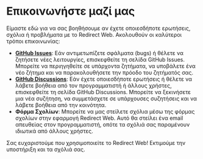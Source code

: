 # Επικοινωνήστε μαζί μας

Είμαστε εδώ για να σας βοηθήσουμε αν έχετε οποιεσδήποτε ερωτήσεις, σχόλια ή προβλήματα με το Redirect Web. Ακολουθούν οι καλύτεροι τρόποι επικοινωνίας:

- **[GitHub Issues](https://github.com/mshibanami/RedirectWeb/issues)**: Εάν αντιμετωπίζετε σφάλματα (bugs) ή θέλετε να ζητήσετε νέες λειτουργίες, επισκεφθείτε τη σελίδα GitHub Issues. Μπορείτε να περιηγηθείτε σε υπάρχοντα ζητήματα, να υποβάλετε ένα νέο ζήτημα και να παρακολουθήσετε την πρόοδο του ζητήματός σας.
- **[GitHub Discussions](https://github.com/mshibanami/RedirectWeb/discussions)**: Εάν έχετε οποιεσδήποτε ερωτήσεις ή θέλετε να λάβετε βοήθεια από τον προγραμματιστή ή άλλους χρήστες, επισκεφθείτε τη σελίδα GitHub Discussions. Μπορείτε να ξεκινήσετε μια νέα συζήτηση, να συμμετάσχετε σε υπάρχουσες συζητήσεις και να λάβετε βοήθεια από την κοινότητα.
- **Φόρμα Σχολίων**: Μπορείτε να μας στείλετε σχόλια μέσω της φόρμας σχολίων στην εφαρμογή Redirect Web. Αυτό θα στείλει ένα email απευθείας στον προγραμματιστή, οπότε τα σχόλιά σας παραμένουν ιδιωτικά από άλλους χρήστες.

Σας ευχαριστούμε που χρησιμοποιείτε το Redirect Web! Εκτιμούμε την υποστήριξη και τα σχόλιά σας.